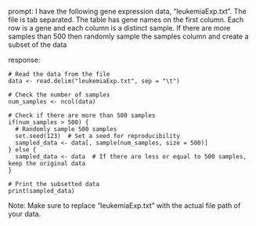 prompt:
I have the following gene expression data, "leukemiaExp.txt". The file is tab separated. The table has gene names on the first column. Each row is a gene and each column is a distinct sample.  If there are more samples than 500 then randomly sample the samples column and create a subset of the data

response:
```
# Read the data from the file
data <- read.delim("leukemiaExp.txt", sep = "\t")

# Check the number of samples
num_samples <- ncol(data)

# Check if there are more than 500 samples
if(num_samples > 500) {
  # Randomly sample 500 samples
  set.seed(123)  # Set a seed for reproducibility
  sampled_data <- data[, sample(num_samples, size = 500)]
} else {
  sampled_data <- data  # If there are less or equal to 500 samples, keep the original data
}

# Print the subsetted data
print(sampled_data)
```
Note: Make sure to replace "leukemiaExp.txt" with the actual file path of your data.
